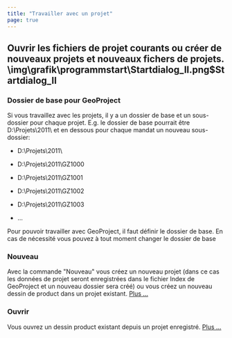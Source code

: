 ```yaml
---
title: "Travailler avec un projet"
page: true
---
```

## Ouvrir les fichiers de projet courants ou cr&#233;er de nouveaux projets et nouveaux fichers de projets.<Image>\img\grafik\programmstart\Startdialog_II.png$Startdialog_II</Image>

### Dossier de base pour GeoProject
Si vous travaillez avec les projets, il y a un dossier de base et un sous-dossier pour chaque projet. E.g. le dossier de base pourrait &#234;tre D:\Projets\2011\ et en dessous pour chaque mandat un nouveau sous-dossier:

- D:\Projets\2011\

- D:\Projets\2011\GZ1000

- D:\Projets\2011\GZ1001

- D:\Projets\2011\GZ1002

- D:\Projets\2011\GZ1003

- ...





Pour pouvoir travailler avec GeoProject, il faut d&#233;finir le dossier de base. En cas de n&#233;cessit&#233; vous pouvez &#224; tout moment changer le dossier de base

### Nouveau
Avec la commande &quot;Nouveau&quot; vous cr&#233;ez un nouveau projet (dans ce cas les donn&#233;es de projet seront enregistr&#233;es dans le fichier Index de GeoProject et un nouveau dossier sera cr&#233;&#233;) ou vous cr&#233;ez un nouveau dessin de  <Placeholder>product</Placeholder> dans un projet existant. [Plus ...](../programmstart/neues_projekt)

### Ouvrir
Vous ouvrez un dessin  <Placeholder>product</Placeholder> existant depuis un projet enregistr&#233;. [Plus ...](../programmstart/projekt_oeffnen)
